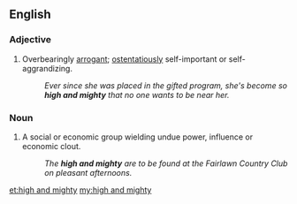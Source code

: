 ==English==

===Adjective===
{{en-adj|head=[[high]] [[and]] [[mighty]]|high and mightier|sup=high and mightiest|more}}
# {{context|idiomatic|lang=en}} Overbearingly [[arrogant]]; [[ostentatiously]] self-important or self-aggrandizing.
#: ''Ever since she was placed in the gifted program, she's become so '''high and mighty''' that no one wants to be near her.''

===Noun===
{{en-plural noun|head=[[high]] [[and]] [[mighty]]}}

# {{context|idiomatic|lang=en}} A social or economic group wielding undue power, influence or economic clout.
#: ''The '''high and mighty''' are to be found at the Fairlawn Country Club on pleasant afternoons.''

[[et:high and mighty]]
[[my:high and mighty]]